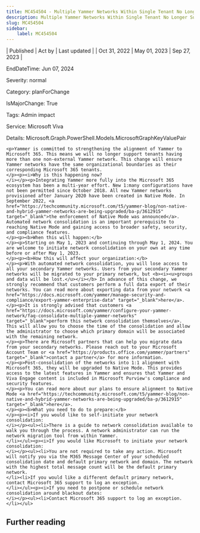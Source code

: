```yaml
---
title: MC454504 - Multiple Yammer Networks Within Single Tenant No Longer Supported (1 -Many Mode)
description: Multiple Yammer Networks Within Single Tenant No Longer Supported (1 -Many Mode)
slug: MC454504
sidebar:
    label: MC454504
---
```



| Published | Act by | Last updated |
| Oct 31, 2022 | May 01, 2023 | Sep 27, 2023 |

EndDateTime: Jun 07, 2024

Severity: normal

Category: planForChange

IsMajorChange: True

Tags: Admin impact

Service: Microsoft Viva

Details: Microsoft.Graph.PowerShell.Models.MicrosoftGraphKeyValuePair

```
<p>Yammer is committed to strengthening the alignment of Yammer to Microsoft 365. This means we will no longer support tenants having more than one non-external Yammer network. This change will ensure Yammer networks have the same organizational boundaries as their corresponding Microsoft 365 tenants.
</p><p><i>Why is this happening now?
</i></p><p>Integrating Yammer more fully into the Microsoft 365 ecosystem has been a multi-year effort. New 1:many configurations have not been permitted since October 2018. All new Yammer networks provisioned after January 2020 have been created in Native Mode. In September 2022, <a href="https://techcommunity.microsoft.com/t5/yammer-blog/non-native-and-hybrid-yammer-networks-are-being-upgraded/ba-p/3612915" target="_blank">the enforcement of Native Mode was announced</a>. Automated network consolidation is an important prerequisite to reaching Native Mode and gaining access to broader safety, security, and compliance features. 
</p><p><b>When this will happen:</b>
</p><p>Starting on May 1, 2023 and continuing through May 1, 2024. You are welcome to initiate network consolidation on your own at any time before or after May 1, 2023.
</p><p><b>How this will affect your organization:</b>
</p><p>With automated network consolidation, you will lose access to all your secondary Yammer networks. Users from your secondary Yammer networks will be migrated to your primary network, but <b><i><u>groups and data will be lost.</u></i></b> In advance of this change, we strongly recommend that customers perform a full data export of their networks. You can read more about exporting data from your network <a href="https://docs.microsoft.com/yammer/manage-security-and-compliance/export-yammer-enterprise-data" target="_blank">here</a>.
</p><p>It is strongly advised that customers <a href="https://docs.microsoft.com/yammer/configure-your-yammer-network/faq-consolidate-multiple-yammer-networks" target="_blank">perform this network consolidation themselves</a>.  This will allow you to choose the time of the consolidation and allow the administrator to choose which primary domain will be associated with the remaining network.
</p><p>There are Microsoft partners that can help you migrate data from your secondary networks. Please reach out to your Microsoft Account Team or <a href="https://products.office.com/yammer/partners" target="_blank">contact a partner</a> for more information.
</p><p>Post-consolidation of the networks into 1:1 alignment with Microsoft 365, they will be upgraded to Native Mode. This provides access to the latest features in Yammer and ensures that Yammer and Viva Engage content is included in Microsoft Purview's compliance and security features.
</p><p>You can read more about our plans to ensure alignment to Native Mode <a href="https://techcommunity.microsoft.com/t5/yammer-blog/non-native-and-hybrid-yammer-networks-are-being-upgraded/ba-p/3612915" target="_blank">here</a>.
</p><p><b>What you need to do to prepare:</b>
</p><p><i>If you would like to self-initiate your network consolidation:
</i></p><ul><li>There is a guide to network consolidation available to walk you through the process. A network administrator can run the network migration tool from within Yammer.
</li></ul><p><i>If you would like Microsoft to initiate your network consolidation:
</i></p><ul><li>You are not required to take any action. Microsoft will notify you via the M365 Message Center of your scheduled consolidation date and default primary network and domain. The network with the highest total message count will be the default primary network. 
</li><li>If you would like a different default primary network, contact Microsoft 365 support to log an exception.
</li></ul><p><i>If you need to postpone or schedule network consolidation around blackout dates:
</i></p><ul><li>Contact Microsoft 365 support to log an exception.  
</li></ul>
```

## Further reading
